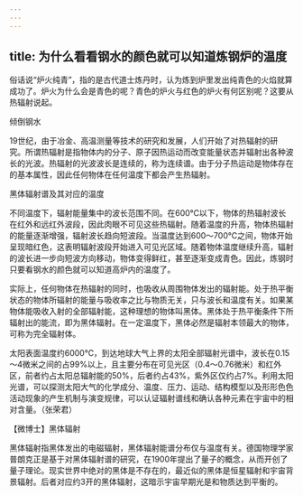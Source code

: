 ```yaml
---
---
---
```

title: 为什么看看钢水的颜色就可以知道炼钢炉的温度
---




俗话说“炉火纯青”，指的是古代道士炼丹时，认为炼到炉里发出纯青色的火焰就算成功了。炉火为什么会是青色的呢？青色的炉火与红色的炉火有何区别呢？这要从热辐射说起。

倾倒钢水



19世纪，由于冶金、高温测量等技术的研究和发展，人们开始了对热辐射的研究。所谓热辐射是指物体内的分子、原子因热运动而改变能量状态并辐射出各种波长的光波。热辐射的光波波长是连续的，称为连续谱。由于分子热运动是物体存在的基本属性，因此任何物体在任何温度下都会产生热辐射。

黑体辐射谱及其对应的温度



不同温度下，辐射能量集中的波长范围不同。在600℃以下，物体的热辐射波长在红外和远红外波段，因此肉眼不可见这些热辐射。随着温度的升高，物体热辐射的能量逐渐增强，辐射波长趋向短波段。当温度达到600～700℃之间，物体开始呈现暗红色，这表明辐射波段开始进入可见光区域。随着物体温度继续升高，辐射的波长进一步向短波方向移动，物体变得鲜红，甚至逐渐变成青色。因此，炼钢时只要看钢水的颜色就可以知道高炉内的温度了。

实际上，任何物体在热辐射的同时，也吸收从周围物体发出的辐射能。处于热平衡状态的物体所辐射的能量与吸收率之比与物质无关，只与波长和温度有关。如果某物体能吸收入射的全部辐射能，这种理想的物体叫黑体。黑体处于热平衡条件下所辐射出的能流，即为黑体辐射。在一定温度下，黑体必然是辐射本领最大的物体，可称为完全辐射体。

太阳表面温度约6000℃，到达地球大气上界的太阳全部辐射光谱中，波长在0.15～4微米之间的占99%以上，且主要分布在可见光区（0.4～0.76微米）和红外区，前者约占太阳总辐射能的50%，后者约占43%，紫外区仅约占7%。利用太阳光谱，可以探测太阳大气的化学成分、温度、压力、运动、结构模型以及形形色色活动现象的产生机制与演变规律，可以认证辐射谱线和确认各种元素在宇宙中的相对含量。（张荣君）





【微博士】黑体辐射

黑体辐射指黑体发出的电磁辐射，黑体辐射能谱分布仅与温度有关。德国物理学家普朗克正是基于对黑体辐射谱的研究，在1900年提出了量子的概念，从而开创了量子理论。现实世界中绝对的黑体是不存在的，最近似的黑体是恒星辐射和宇宙背景辐射。后者对应约3开的黑体辐射，这暗示宇宙早期光是和物质达到平衡的。
